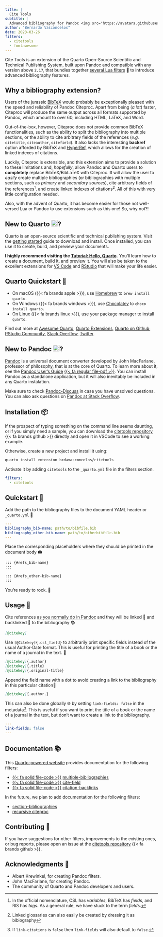 ```yaml
---
title: |
  Cite Tools
subtitle: |
  Advanced bibliography for Pandoc <img src="https://avatars.githubusercontent.com/u/110831952?s=200&v=4" style="object-fit: cover;width:1em;height:1em;" /> and Quarto <img id="top" src="https://quarto.org/favicon.png" style="object-fit: cover;width:1em;height:1em;" />
author: "Bernardo Vasconcelos"
date: 2023-03-26
filters:
  - citetools
  - fontawesome
---
```


Cite Tools is an extension of the Quarto Open-Source Scientific and Technical Publishing System, built upon Pandoc and compatible with any version above `2.17`, that bundles together [several Lua filters](/docs_qmd/05-about.qmd) 🌙 to introduce advanced bibliography features.

## Why a bibliography extension?

Users of the jurassic [BibTeX](https://en.wikipedia.org/wiki/BibTeX) would probably be exceptionally pleased with the speed and reliability of Pandoc Citeproc. Apart from being (*a lot*) faster, Citeproc will produce the same output across all formats supported by Pandoc, which amount to over 60, including HTML, LaTeX, and Word.

Out-of-the-box, however, Citeproc does not provide common BibTeX functionalities, such as the ability to split the bibliography into multiple sections, or the ability to cite arbitrary fields of the references (*e.g.* `citetitle`, `citeauthor`, `citefield`). It also lacks the interesting **backref** option afforded by BibTeX and [HyperRef](http://www.ctan.org/pkg/hyperref), which allows for the creation of linked indexes of citations.

Luckily, Citeproc is extensible, and this extension aims to provide a solution to these limitations and, *hopefully*, allow Pandoc and Quarto users to **completely** replace BibTeX/BibLaTeX with Citeproc. It will allow the user to *easily* create multiple bibliographies (or bibliographies with multiple sections, such as *primary* and *secondary sources*), cite arbitrary fields of the references^[In the official nomenclature, CSL has *variables*, BibTeX has *fields*, and RIS has *tags*. As a general rule, we have stuck to the term *fields*.], and create linked indexes of citations^[Linked glossaries can also easily be created by dressing it as bibiography]. All of this with very little configuration needed.

Also, with the advent of Quarto, it has become easier for those not well-versed Lua or Pandoc to use extensions such as this one! So, why not?!

## New to Quarto <img src="https://quarto.org/favicon.png" style="object-fit: cover;width:1em;height:1em;" />?
Quarto is an open-source scientific and technical publishing system. Visit the [getting started](https://quarto.org/docs/get-started/) guide to download and install. Once installed, you can use it to create, build, and preview your documents.

::: {.callout-tip appearance="simple"}
**I highly recommend visiting the [Tutorial: Hello, Quarto](https://quarto.org/docs/get-started/hello/vscode.html).** You'll learn how to create a document, build it, and preview it. You will also be taken to the excellent extensions for [VS Code](https://quarto.org/docs/get-started/#quarto-for-vs-code) and [RStudio](https://quarto.org/docs/get-started/#quarto-for-rstudio) that will make your life easier.
:::

::: {.callout-note collapse="true"}
## Quarto Quickstart 🚀

- On macOS ({{< fa brands apple >}}), use [Homebrew](https://brew.sh/) to `brew install quarto`.
- On Windows ({{< fa brands windows >}}), use [Chocolatey](https://chocolatey.org/) to `choco install quarto`.
- On Linux ({{< fa brands linux >}}), use your package manager to install `quarto`.

Find out more at [Awesome Quarto](https://github.com/mcanouil/awesome-quarto), [Quarto Extensions](https://github.com/quarto-ext?type=source), [Quarto on Github](https://github.com/search?q=topic%3Aquarto&type=repositories), [RStudio Community](https://community.rstudio.com/tags/quarto), [Stack Overflow](https://stackoverflow.com/questions/tagged/quarto), [Twitter](https://twitter.com/quarto_pub).
:::



## New to Pandoc <img src="https://avatars.githubusercontent.com/u/110831952?s=200&v=4" style="object-fit: cover;width:1em;height:1em;" />?
[Pandoc](https://pandoc.org/) is a universal document converter developed by John MacFarlane, professor of philosophy, that is at the core of Quarto. To learn more about it, see the [Pandoc User's Guide](https://pandoc.org/MANUAL.html) [{{< fa regular file-pdf >}}](https://pandoc.org/MANUAL.pdf). You can install Pandoc as a standalone application, but it will also inevitably be included in any Quarto instalation.

Make sure to check [Pandoc-Discuss](https://groups.google.com/g/pandoc-discuss) in case you have unsolved questions. You can also ask questions on [Pandoc at Stack Overflow](https://stackoverflow.com/questions/tagged/pandoc).

## Installation 📦

If the prospect of typing something on the command line seems daunting, or if you simply need a sample, you can download the [citetools repository](https://github.com/bcdavasconcelos/citetools/archive/refs/heads/main.zip) {{< fa brands github >}}  directly and open it in VSCode to see a working example.

Otherwise, create a new project and install it using:

```bash
quarto install extension bcdavasconcelos/citetools
```

Activate it by adding `citetools` to the `_quarto.yml` file in the filters section.

```yaml
filters:
  - citetools
```

## Quickstart 🚀

Add the path to the bibliography files to the document YAML header or `_quarto.yml` 📁

```yaml
---
bibliography_bib-name: path/to/bibfile.bib
bibliography_other-bib-name: path/to/otherbibfile.bib
---
```

Place the corresponding placeholders where they should be printed in the document body 🖨️

 ```markdown
 ::: {#refs_bib-name}
 :::

 ::: {#refs_other-bib-name}
 :::
 ```

 You're ready to rock. 🤘

## Usage 📖

 Cite references [as you normally do in Pandoc](/docs_qmd/01-basics.qmd#how-to-cite-in-pandoc) and they will be linked 🔗 and backlinked 🔗 to the bibliography 📚

 ```markdown
 [@citekey]
 ```

 Use `[@Citekey]{.csl_field}` to arbitrarily print specific fields instead of the usual Author-Date format. This is useful for printing the title of a book or the name of a journal in the text. 🎯

  ```markdown
  [@citekey]{.author}
  [@citekey]{.title}
  [@citekey]{.original-title}
  ```
 Append the field name with a dot to avoid creating a link to the bibliography in this particular citation📍

  ```markdown
  [@citekey]{.author.}
  ```
 This can also be done globally 🌐 by setting `link-fields: false` in the metadata^[If `link-citations` is `false` then `link-fields` will also default to `false`.]. This is useful if you want to print the title of a book or the name of a journal in the text, but don't want to create a link to the bibliography.

  ```yaml
  ---
  link-fields: false
  ---
  ```

## Documentation 📚

This [Quarto-powered website](https://quarto.org/docs/websites/) provides documentation for the following filters:

- [{{< fa solid file-code >}}](https://github.com/bcdavasconcelos/citetools/blob/main/_extensions/citetools/multiple-bibliographies.lua) [multiple-bibliographies](/docs_qmd/02-multibib.qmd)
- [{{< fa solid file-code >}}](https://github.com/bcdavasconcelos/citetools/blob/main/_extensions/citetools/cite-field.lua) [cite-field](/docs_qmd/03-cite-field.qmd)
- [{{< fa solid file-code >}}](https://github.com/bcdavasconcelos/citetools/blob/main/_extensions/citetools/citation-backlinks.lua) [citation-backlinks](/docs_qmd/04-citation-backlinks.qmd)

In the future, we plan to add documentation for the following filters:

- [section-bibliographies](https://github.com/pandoc-ext/section-bibliographies)
- [recursive citeproc](https://github.com/dialoa/recursive-citeproc)


## Contributing 🤝
If you have suggestions for other filters, improvements to the existing ones, or bug reports, please open an issue at the [citetools repository](https://github.com/bcdavasconcelos/citetools/issues) {{< fa brands github >}}.


## Acknowledgments 🙏

- Albert Krewinkel, for creating Pandoc filters.
- John MacFarlane, for creating Pandoc.
- The community of Quarto and Pandoc developers and users.


